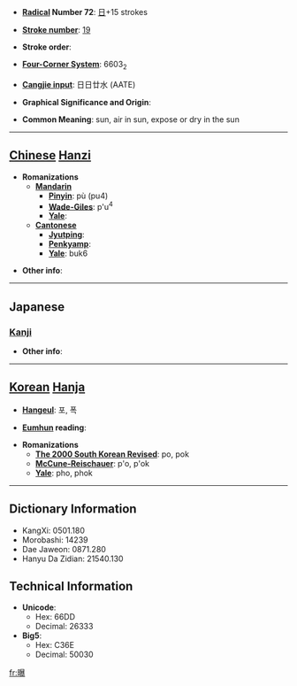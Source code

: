 * '''[[Wiktionary:Chinese radical index| Radical]] Number 72''': [[Wiktionary:Chinese radical index 日|日]]+15 strokes

* '''[[Wiktionary:Chinese total strokes index|Stroke number]]''': [[Wiktionary:Chinese total strokes index 19|19]]

* '''Stroke order''': 

* '''[[Wiktionary:Chinese four corner index|Four-Corner System]]''': 6603<sub>2</sub>

* '''[[Wiktionary:Chinese Cangjie index|Cangjie input]]''': 日日廿水 (AATE)

* '''Graphical Significance and Origin''': 

* '''Common Meaning''': sun, air in sun, expose or dry in the sun

----

== [[Chinese]] [[Hanzi]] ==

* '''Romanizations'''
** '''[[Mandarin]]'''
*** '''[[Pinyin]]''': pù (pu4)
*** '''[[Wade-Giles]]''': p'u<sup>4</sup>
*** '''[[Yale]]''': 
** '''[[Cantonese]]'''
*** '''[[Jyutping]]''':
*** '''[[Penkyamp]]''': 
*** '''[[Yale]]''': buk6

* '''Other info''': 

----

==Japanese==
===[[Kanji]]===
{{kanji|on readings=[[ばく]] (baku)|kun readings=[[さらす]] (sarasu)}}

* '''Other info''':  

----

== [[Korean]] [[Hanja]] ==

* '''[[Hangeul]]''': 포, 폭

* '''[[Eumhun]] reading''': 

* '''Romanizations'''
** '''[[The 2000 South Korean Revised Romanization|The 2000 South Korean Revised]]''': po, pok
** '''[[McCune-Reischauer]]''': p'o, p'ok
** '''[[Yale]]''': pho, phok

----

== Dictionary Information ==

* KangXi: 0501.180
* Morobashi: 14239
* Dae Jaweon: 0871.280
* Hanyu Da Zidian: 21540.130

== Technical Information ==

* '''Unicode''':
** Hex: 66DD
** Decimal: 26333
* '''Big5''':
** Hex: C36E
** Decimal: 50030

[[fr:曝]]